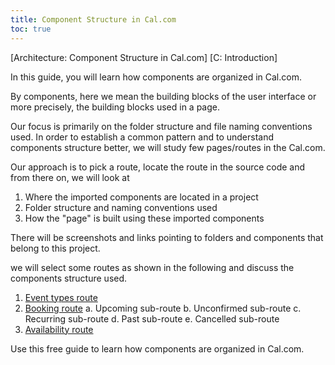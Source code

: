 ```yaml
---
title: Component Structure in Cal.com
toc: true
---
```


[Architecture: Component Structure in Cal.com]
[C: Introduction]

In this guide, you will learn how components are organized in Cal.com.

By components, here we mean the building blocks of the user interface or more precisely, 
the building blocks used in a page.

Our focus is primarily on the folder structure and file naming conventions used. 
In order to establish a common pattern and to understand components structure better, 
we will study few pages/routes in the Cal.com.

Our approach is to pick a route, locate the route in the source code and from there on, we will look at 
1. Where the imported components are located in a project
2. Folder structure and naming conventions used  
3. How the "page" is built using these imported components

There will be screenshots and links pointing to folders and components that belong to this project. 

we will select some routes as shown in the following and discuss the components structure used.

1. [Event types route](https://app.cal.com/event-types)
2. [Booking route](https://app.cal.com/bookings/upcoming) 
  a. Upcoming sub-route
  b. Unconfirmed sub-route
  c. Recurring sub-route
  d. Past sub-route
  e. Cancelled sub-route
3. [Availability route](https://app.cal.com/availability)

Use this free guide to learn how components are organized in Cal.com.